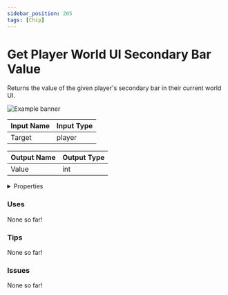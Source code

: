 ```yaml
---
sidebar_position: 205
tags: [Chip]
---
```


# Get Player World UI Secondary Bar Value

Returns the value of the given player's secondary bar in their current world UI.



![Example banner](./assets/cafb066f-d6f5-4a1a-a833-e1a0186c6d8e.svg)

| Input Name | Input Type |
|-----------|-----------|
| Target | player |

| Output Name | Output Type |
|-----------|-----------|
| Value | int |


<details>
  <summary>Properties</summary>
  <div>
    <div>
    <table>
      <thead>
        <tr>
          <th>Is beta required?</th>
          <th>❌</th>
        </tr>
        <tr>
          <th>Is this chip a trolling risk?</th>
          <th>❌</th>
        </tr>
        <tr>
          <th>Chip UUPD</th>
          <th>._uuid</th>
        </tr>
      </thead>
    </table>
    </div>
  </div>
</details>

### Uses

None so far!

### Tips

None so far!

### Issues

None so far!